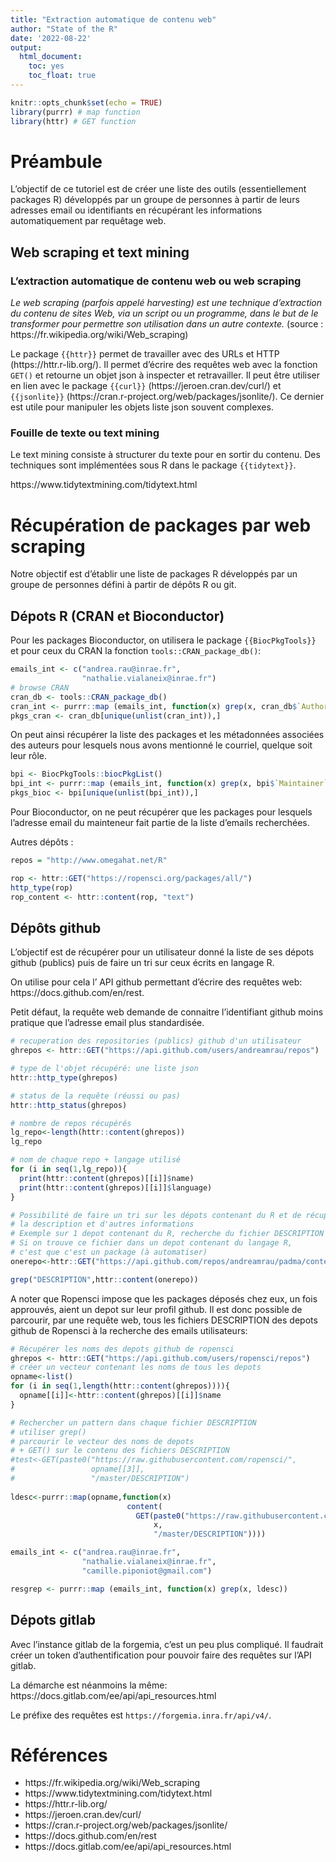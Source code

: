 ```yaml
---
title: "Extraction automatique de contenu web"
author: "State of the R"
date: '2022-08-22'
output:
  html_document:
    toc: yes
    toc_float: true
---
```


```r
knitr::opts_chunk$set(echo = TRUE)
library(purrr) # map function
library(httr) # GET function
```

# Préambule

L'objectif de ce tutoriel est de créer une liste des outils (essentiellement packages R) développés par un groupe de personnes à partir de leurs adresses email ou identifiants en récupérant les informations automatiquement par requêtage web.

## Web scraping et text mining

### L'extraction automatique de contenu web ou web scraping

_Le web scraping (parfois appelé harvesting) est une technique d'extraction du contenu de sites Web, via un script ou un programme, dans le but de le transformer pour permettre son utilisation dans un autre contexte._ (source : https://fr.wikipedia.org/wiki/Web_scraping)

Le package `{{httr}}` permet de travailler avec des URLs et HTTP (https://httr.r-lib.org/). Il permet d'écrire des requêtes web avec la fonction `GET()` et retourne un objet json à inspecter et retravailler. Il peut être utiliser en lien avec le package `{{curl}}` (https://jeroen.cran.dev/curl/) et `{{jsonlite}}` (https://cran.r-project.org/web/packages/jsonlite/). Ce dernier est utile pour manipuler les objets liste json souvent complexes.

### Fouille de texte ou text mining

Le text mining consiste à structurer du texte pour en sortir du contenu. Des techniques sont implémentées sous R dans le package `{{tidytext}}`. 

https://www.tidytextmining.com/tidytext.html

# Récupération de packages par web scraping

Notre objectif est d'établir une liste de packages R développés par un groupe de personnes défini à partir de dépôts R ou git.

## Dépots R (CRAN et Bioconductor)
Pour les packages Bioconductor, on utilisera le package `{{BiocPkgTools}}` et pour ceux du CRAN la fonction `tools::CRAN_package_db()`:

```r
emails_int <- c("andrea.rau@inrae.fr",
                "nathalie.vialaneix@inrae.fr")
# browse CRAN
cran_db <- tools::CRAN_package_db()
cran_int <- purrr::map (emails_int, function(x) grep(x, cran_db$`Authors@R`))
pkgs_cran <- cran_db[unique(unlist(cran_int)),]
```

On peut ainsi récupérer la liste des packages et les métadonnées associées des auteurs pour lesquels nous avons mentionné le courriel, quelque soit leur rôle.

```r
bpi <- BiocPkgTools::biocPkgList()
bpi_int <- purrr::map (emails_int, function(x) grep(x, bpi$`Maintainer`))
pkgs_bioc <- bpi[unique(unlist(bpi_int)),]
```

Pour Bioconductor, on ne peut récupérer que les packages pour lesquels l'adresse email du mainteneur fait partie de la liste d'emails recherchées.

Autres dépôts :


```r
repos = "http://www.omegahat.net/R"
```


```r
rop <- httr::GET("https://ropensci.org/packages/all/")
http_type(rop)
rop_content <- httr::content(rop, "text")
```

## Dépôts github

L'objectif est de récupérer pour un utilisateur donné la liste de ses dépots github (publics) puis de faire un tri sur ceux écrits en langage R.

On utilise pour cela l' API github permettant d'écrire des requêtes web: https://docs.github.com/en/rest.

Petit défaut, la requête web demande de connaitre l'identifiant github moins pratique que l'adresse email plus standardisée.

```r
# recuperation des repositories (publics) github d'un utilisateur
ghrepos <- httr::GET("https://api.github.com/users/andreamrau/repos")

# type de l'objet récupéré: une liste json
httr::http_type(ghrepos)

# status de la requête (réussi ou pas)
httr::http_status(ghrepos)

# nombre de repos récupérés
lg_repo<-length(httr::content(ghrepos))
lg_repo

# nom de chaque repo + langage utilisé
for (i in seq(1,lg_repo)){
  print(httr::content(ghrepos)[[i]]$name)
  print(httr::content(ghrepos)[[i]]$language)
}

# Possibilité de faire un tri sur les dépots contenant du R et de récupérer 
# la description et d'autres informations
# Exemple sur 1 depot contenant du R, recherche du fichier DESCRIPTION
# Si on trouve ce fichier dans un depot contenant du langage R, 
# c'est que c'est un package (à automatiser)
onerepo<-httr::GET("https://api.github.com/repos/andreamrau/padma/contents/")

grep("DESCRIPTION",httr::content(onerepo))

```

A noter que Ropensci impose que les packages déposés chez eux, un fois approuvés, aient un depot sur leur profil github. Il est donc possible de parcourir, par une requête web, tous les fichiers DESCRIPTION des depots github de Ropensci à la recherche des emails utilisateurs:

```r
# Récupérer les noms des depots github de ropensci
ghrepos <- httr::GET("https://api.github.com/users/ropensci/repos")
# créer un vecteur contenant les noms de tous les depots
opname<-list()
for (i in seq(1,length(httr::content(ghrepos)))){
  opname[[i]]<-httr::content(ghrepos)[[i]]$name
}

# Rechercher un pattern dans chaque fichier DESCRIPTION
# utiliser grep()
# parcourir le vecteur des noms de depots 
# + GET() sur le contenu des fichiers DESCRIPTION
#test<-GET(paste0("https://raw.githubusercontent.com/ropensci/",
#                 opname[[3]],
#                 "/master/DESCRIPTION")
          
ldesc<-purrr::map(opname,function(x)
                          content(
                            GET(paste0("https://raw.githubusercontent.com/ropensci/",
                                x,
                                "/master/DESCRIPTION"))))  

emails_int <- c("andrea.rau@inrae.fr",
                "nathalie.vialaneix@inrae.fr",
                "camille.piponiot@gmail.com")

resgrep <- purrr::map (emails_int, function(x) grep(x, ldesc))

```


## Dépots gitlab

Avec l'instance gitlab de la forgemia, c'est un peu plus compliqué. Il faudrait créer un token d'authentification pour pouvoir faire des requêtes sur l'API gitlab.

La démarche est néanmoins la même: https://docs.gitlab.com/ee/api/api_resources.html

Le préfixe des requêtes est  `https://forgemia.inra.fr/api/v4/`.

# Références

* https://fr.wikipedia.org/wiki/Web_scraping
* https://www.tidytextmining.com/tidytext.html
* https://httr.r-lib.org/
* https://jeroen.cran.dev/curl/
* https://cran.r-project.org/web/packages/jsonlite/
* https://docs.github.com/en/rest
* https://docs.gitlab.com/ee/api/api_resources.html
